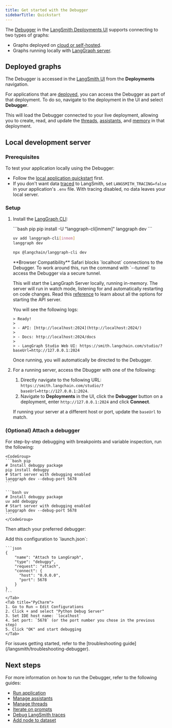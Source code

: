 ```yaml
---
title: Get started with the Debugger
sidebarTitle: Quickstart
---
```


The [Debugger](/langsmith/debugger) in the [LangSmith Deployments UI](https://smith.langchain.com) supports connecting to two types of graphs:

- Graphs deployed on [cloud or self-hosted](#deployed-graphs).
- Graphs running locally with [LangGraph server](#local-development-server).

## Deployed graphs

The Debugger is accessed in the [LangSmith UI](https://smith.langchain.com) from the **Deployments** navigation.

For applications that are [deployed](/langsmith/deployment-quickstart), you can access the Debugger as part of that deployment. To do so, navigate to the deployment in the UI and select **Debugger**.

This will load the Debugger connected to your live deployment, allowing you to create, read, and update the [threads](/oss/langgraph/persistence#threads), [assistants](/langsmith/assistants), and [memory](/oss/concepts/memory) in that deployment.

## Local development server

### Prerequisites

To test your application locally using the Debugger:

- Follow the [local application quickstart](/langsmith/local-server) first.
- If you don't want data [traced](/langsmith/observability-concepts#traces) to LangSmith, set `LANGSMITH_TRACING=false` in your application's `.env` file. With tracing disabled, no data leaves your local server.

### Setup

1. Install the [LangGraph CLI](/langsmith/cli):

    <CodeGroup>
    ```bash pip
    pip install -U "langgraph-cli[inmem]"
    langgraph dev
    ```

    ```bash uv
    uv add langgraph-cli[inmem]
    langgraph dev
    ```

    ```bash npm
    npx @langchain/langgraph-cli dev
    ```
    </CodeGroup>

    <Warning>
    **Browser Compatibility**
    Safari blocks `localhost` connections to the Debugger. To work around this, run the command with `--tunnel` to access the Debugger via a secure tunnel.
    </Warning>

    This will start the LangGraph Server locally, running in-memory. The server will run in watch mode, listening for and automatically restarting on code changes. Read this [reference](/langsmith/cli#dev) to learn about all the options for starting the API server.

    You will see the following logs:

    ```
    > Ready!
    >
    > - API: [http://localhost:2024](http://localhost:2024/)
    >
    > - Docs: http://localhost:2024/docs
    >
    > - LangGraph Studio Web UI: https://smith.langchain.com/studio/?baseUrl=http://127.0.0.1:2024
    ```

    Once running, you will automatically be directed to the Debugger.

1. For a running server, access the Dbugger with one of the following:
    1. Directly navigate to the following URL: `https://smith.langchain.com/studio/?baseUrl=http://127.0.0.1:2024`.
    1. Navigate to **Deployments** in the UI, click the **Debugger** button on a deployment, enter `http://127.0.0.1:2024` and click **Connect**.

    If running your server at a different host or port, update the `baseUrl` to match.

### (Optional) Attach a debugger

For step-by-step debugging with breakpoints and variable inspection, run the following:

    <CodeGroup>
    ```bash pip
    # Install debugpy package
    pip install debugpy
    # Start server with debugging enabled
    langgraph dev --debug-port 5678
    ```

    ```bash uv
    # Install debugpy package
    uv add debugpy
    # Start server with debugging enabled
    langgraph dev --debug-port 5678
    ```
    </CodeGroup>

Then attach your preferred debugger:

<Tabs>
    <Tab title="VS Code">
    Add this configuration to `launch.json`:

    ```json
    {
        "name": "Attach to LangGraph",
        "type": "debugpy",
        "request": "attach",
        "connect": {
          "host": "0.0.0.0",
          "port": 5678
        }
    }
    ```
    </Tab>
    <Tab title="PyCharm">
    1. Go to Run → Edit Configurations
    2. Click + and select "Python Debug Server"
    3. Set IDE host name: `localhost`
    4. Set port: `5678` (or the port number you chose in the previous step)
    5. Click "OK" and start debugging
    </Tab>
</Tabs>

<Tip>
For issues getting started, refer to the [troubleshooting guide](/langsmith/troubleshooting-debugger).
</Tip>

## Next steps

For more information on how to run the Debugger, refer to the following guides:

- [Run application](/langsmith/use-debugger#run-application)
- [Manage assistants](/langsmith/use-debugger#manage-assistants)
- [Manage threads](/langsmith/use-debugger#manage-threads)
- [Iterate on prompts](/langsmith/observability-debugger)
- [Debug LangSmith traces](/langsmith/observability-debugger#debug-langsmith-traces)
- [Add node to dataset](/langsmith/observability-debugger#add-node-to-dataset)
